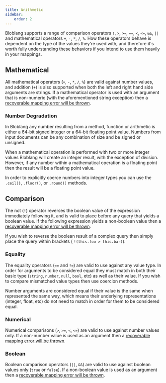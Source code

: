 ```yaml
---
title: Arithmetic
sidebar:
    order: 2
---
```


Bloblang supports a range of comparison operators `!`, `>`, `>=`, `==`, `<`, `<=`, `&&`, `||` and mathematical operators
`+`, `-`, `*`, `/`, `%`. How these operators behave is dependent on the type of the values they're used with, and
therefore it's worth fully understanding these behaviors if you intend to use them heavily in your mappings.

## Mathematical

All mathematical operators (`+`, `-`, `*`, `/`, `%`) are valid against number values, and addition (`+`) is also
supported when both the left and right hand side arguments are strings. If a mathematical operator is used with an
argument that is non-numeric (with the aforementioned string exception) then
a [recoverable mapping error will be thrown](cfg-error_handling.md).

### Number Degradation

In Bloblang any number resulting from a method, function or arithmetic is either a 64-bit signed integer or a 64-bit
floating point value. Numbers from input documents can be any combination of size and be signed or unsigned.

When a mathematical operation is performed with two or more integer values Bloblang will create an integer result, with
the exception of division. However, if any number within a mathematical operation is a floating point then the result
will be a floating point value.

In order to explicitly coerce numbers into integer types you can use the `.ceil()`, `.floor()`, or
`.round()` methods.

## Comparison

The not (`!`) operator reverses the boolean value of the expression immediately following it, and is valid to place
before any query that yields a boolean value. If the following expression yields a non-boolean value then
a [recoverable mapping error will be thrown](cfg-error_handling.md).

If you wish to reverse the boolean result of a complex query then simply place the query within brackets (
`!(this.foo > this.bar)`).

### Equality

The equality operators (`==` and `!=`) are valid to use against any value type. In order for arguments to be considered
equal they must match in both their basic type (`string`, `number`, `null`, `bool`, etc) as well as their value. If you
wish to compare mismatched value types then use coercion methods.

Number arguments are considered equal if their value is the same when represented the same way, which means their
underlying representations (integer, float, etc) do not need to match in order for them to be considered equal.

### Numerical

Numerical comparisons (`>`, `>=`, `<`, `<=`) are valid to use against number values only. If a non-number value is used
as an argument then a [recoverable mapping error will be thrown](cfg-error_handling.md).

### Boolean

Boolean comparison operators (`||`, `&&`) are valid to use against boolean values only (`true` or `false`). If a
non-boolean value is used as an argument then a [recoverable mapping error will be thrown](cfg-error_handling.md).